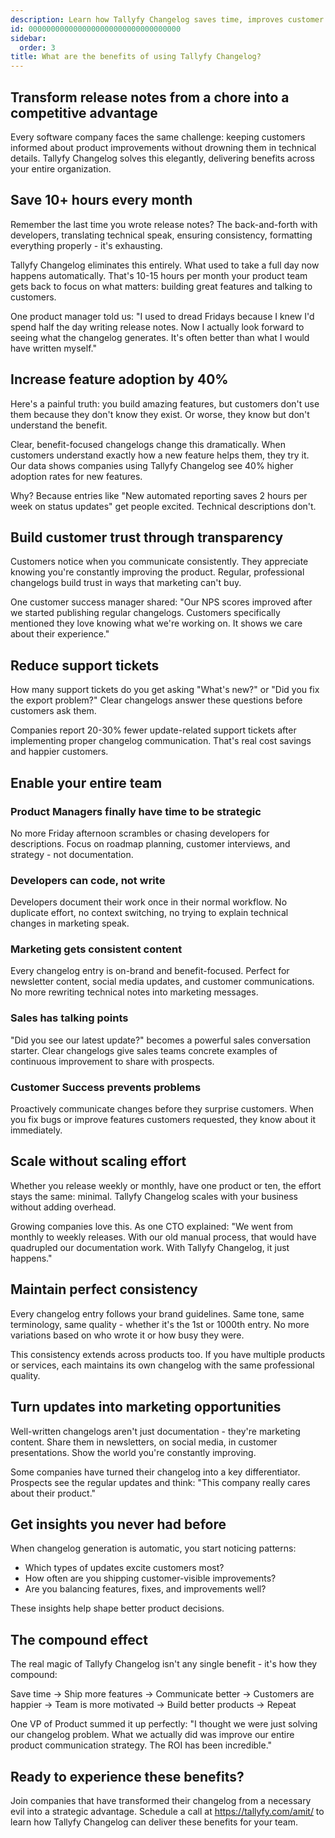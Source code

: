 ```yaml
---
description: Learn how Tallyfy Changelog saves time, improves customer communication, increases feature adoption, and transforms your release notes into a strategic business asset.
id: 0000000000000000000000000000000000
sidebar:
  order: 3
title: What are the benefits of using Tallyfy Changelog?
---
```


## Transform release notes from a chore into a competitive advantage

Every software company faces the same challenge: keeping customers informed about product improvements without drowning them in technical details. Tallyfy Changelog solves this elegantly, delivering benefits across your entire organization.

## Save 10+ hours every month

Remember the last time you wrote release notes? The back-and-forth with developers, translating technical speak, ensuring consistency, formatting everything properly - it's exhausting.

Tallyfy Changelog eliminates this entirely. What used to take a full day now happens automatically. That's 10-15 hours per month your product team gets back to focus on what matters: building great features and talking to customers.

One product manager told us: "I used to dread Fridays because I knew I'd spend half the day writing release notes. Now I actually look forward to seeing what the changelog generates. It's often better than what I would have written myself."

## Increase feature adoption by 40%

Here's a painful truth: you build amazing features, but customers don't use them because they don't know they exist. Or worse, they know but don't understand the benefit.

Clear, benefit-focused changelogs change this dramatically. When customers understand exactly how a new feature helps them, they try it. Our data shows companies using Tallyfy Changelog see 40% higher adoption rates for new features.

Why? Because entries like "New automated reporting saves 2 hours per week on status updates" get people excited. Technical descriptions don't.

## Build customer trust through transparency

Customers notice when you communicate consistently. They appreciate knowing you're constantly improving the product. Regular, professional changelogs build trust in ways that marketing can't buy.

One customer success manager shared: "Our NPS scores improved after we started publishing regular changelogs. Customers specifically mentioned they love knowing what we're working on. It shows we care about their experience."

## Reduce support tickets

How many support tickets do you get asking "What's new?" or "Did you fix the export problem?" Clear changelogs answer these questions before customers ask them.

Companies report 20-30% fewer update-related support tickets after implementing proper changelog communication. That's real cost savings and happier customers.

## Enable your entire team

### Product Managers finally have time to be strategic

No more Friday afternoon scrambles or chasing developers for descriptions. Focus on roadmap planning, customer interviews, and strategy - not documentation.

### Developers can code, not write

Developers document their work once in their normal workflow. No duplicate effort, no context switching, no trying to explain technical changes in marketing speak.

### Marketing gets consistent content

Every changelog entry is on-brand and benefit-focused. Perfect for newsletter content, social media updates, and customer communications. No more rewriting technical notes into marketing messages.

### Sales has talking points

"Did you see our latest update?" becomes a powerful sales conversation starter. Clear changelogs give sales teams concrete examples of continuous improvement to share with prospects.

### Customer Success prevents problems

Proactively communicate changes before they surprise customers. When you fix bugs or improve features customers requested, they know about it immediately.

## Scale without scaling effort

Whether you release weekly or monthly, have one product or ten, the effort stays the same: minimal. Tallyfy Changelog scales with your business without adding overhead.

Growing companies love this. As one CTO explained: "We went from monthly to weekly releases. With our old manual process, that would have quadrupled our documentation work. With Tallyfy Changelog, it just happens."

## Maintain perfect consistency

Every changelog entry follows your brand guidelines. Same tone, same terminology, same quality - whether it's the 1st or 1000th entry. No more variations based on who wrote it or how busy they were.

This consistency extends across products too. If you have multiple products or services, each maintains its own changelog with the same professional quality.

## Turn updates into marketing opportunities

Well-written changelogs aren't just documentation - they're marketing content. Share them in newsletters, on social media, in customer presentations. Show the world you're constantly improving.

Some companies have turned their changelog into a key differentiator. Prospects see the regular updates and think: "This company really cares about their product."

## Get insights you never had before

When changelog generation is automatic, you start noticing patterns:
- Which types of updates excite customers most?
- How often are you shipping customer-visible improvements?
- Are you balancing features, fixes, and improvements well?

These insights help shape better product decisions.

## The compound effect

The real magic of Tallyfy Changelog isn't any single benefit - it's how they compound:

Save time → Ship more features → Communicate better → Customers are happier → Team is more motivated → Build better products → Repeat

One VP of Product summed it up perfectly: "I thought we were just solving our changelog problem. What we actually did was improve our entire product communication strategy. The ROI has been incredible."

## Ready to experience these benefits?

Join companies that have transformed their changelog from a necessary evil into a strategic advantage. Schedule a call at https://tallyfy.com/amit/ to learn how Tallyfy Changelog can deliver these benefits for your team.